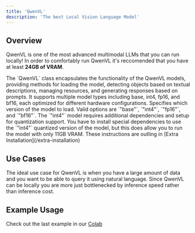 ```yaml
---
title: 'QwenVL'
description: 'The best Local Vision Language Model'
---
```


## Overview

QwenVL is one of the most advanced multimodal LLMs that you can run locally!
In order to comfortably run QwenVL it's reccomended that you have at least **24GB of VRAM**.


<ParamField path="QwenVL(model: str)">
The `QwenVL` class encapsulates the functionality of the QwenVL models, providing methods for loading the model, detecting objects based on textual descriptions, managing resources, and generating responses based on prompts. It supports multiple model types including base, int4, fp16, and bf16, each optimized for different hardware configurations.

<ParamField path="model" default="bf16">
Specifies which version of the model to load. Valid options are `"base"`, `"int4"`, `"fp16"`, and `"bf16"`. The `"int4"` model requires additional dependencies and setup for quantization support.
</ParamField>

</ParamField>





<Info>
You have to install special dependencies to use the `"int4"` quantized version of the model, but this does allow you to run the model with only 11GB VRAM.
These instructions are outling in [Extra Installation](/extra-installation)
</Info>


## Use Cases
The ideal use case for QwenVL is when you have a large amount of data and you want to be able to query it using natural language.
Since QwenVL can be locally you are more just bottlenecked by inference speed rather than inference cost.

## Example Usage
Check out the last example in our [Colab](https://colab.research.google.com/drive/1Mkx9S6IG5130wiP9WmwgINiyw0hPsh3c?usp=sharing)